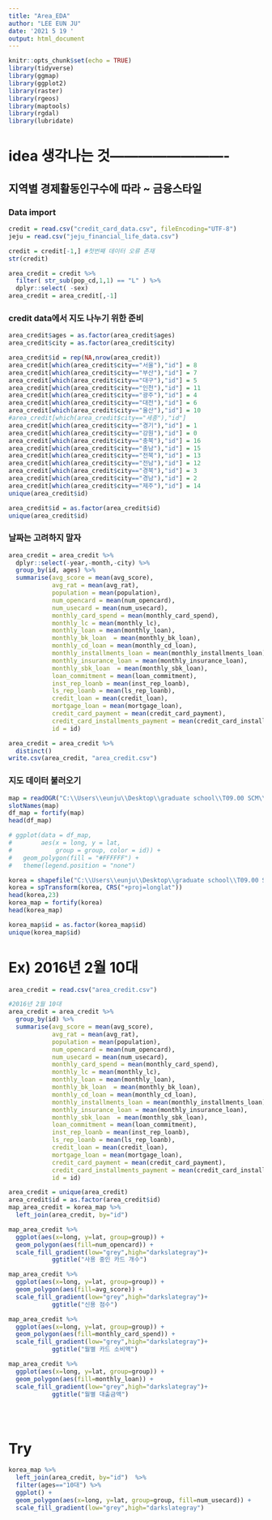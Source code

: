 ```yaml
---
title: "Area_EDA"
author: "LEE EUN JU"
date: '2021 5 19 '
output: html_document
---
```


```r
knitr::opts_chunk$set(echo = TRUE)
library(tidyverse)
library(ggmap)
library(ggplot2)
library(raster)
library(rgeos)
library(maptools)
library(rgdal)
library(lubridate)
```

# idea 생각나는 것-------------------------
## 지역별 경제활동인구수에 따라 ~ 금융스타일

### Data import
```r
credit = read.csv("credit_card_data.csv", fileEncoding="UTF-8")
jeju = read.csv("jeju_financial_life_data.csv")

credit = credit[-1,] #첫번째 데이터 오류 존재
str(credit)

area_credit = credit %>%
  filter( str_sub(pop_cd,1,1) == "L" ) %>% 
  dplyr::select( -sex)
area_credit = area_credit[,-1]
```


### credit data에서 지도 나누기 위한 준비
```r

area_credit$ages = as.factor(area_credit$ages)
area_credit$city = as.factor(area_credit$city)

area_credit$id = rep(NA,nrow(area_credit))
area_credit[which(area_credit$city=="서울"),"id"] = 8
area_credit[which(area_credit$city=="부산"),"id"] = 7
area_credit[which(area_credit$city=="대구"),"id"] = 5
area_credit[which(area_credit$city=="인천"),"id"] = 11
area_credit[which(area_credit$city=="광주"),"id"] = 4
area_credit[which(area_credit$city=="대전"),"id"] = 6
area_credit[which(area_credit$city=="울산"),"id"] = 10
#area_credit[which(area_credit$city=="세종"),"id"]  
area_credit[which(area_credit$city=="경기"),"id"] = 1
area_credit[which(area_credit$city=="강원"),"id"] = 0
area_credit[which(area_credit$city=="충북"),"id"] = 16
area_credit[which(area_credit$city=="충남"),"id"] = 15
area_credit[which(area_credit$city=="전북"),"id"] = 13
area_credit[which(area_credit$city=="전남"),"id"] = 12
area_credit[which(area_credit$city=="경북"),"id"] = 3
area_credit[which(area_credit$city=="경남"),"id"] = 2
area_credit[which(area_credit$city=="제주"),"id"] = 14
unique(area_credit$id)

area_credit$id = as.factor(area_credit$id)
unique(area_credit$id)

```

### 날짜는 고려하지 말자
```r
area_credit = area_credit %>%
  dplyr::select(-year,-month,-city) %>% 
  group_by(id, ages) %>% 
  summarise(avg_score = mean(avg_score),
            avg_rat = mean(avg_rat),
            population = mean(population),
            num_opencard = mean(num_opencard),
            num_usecard = mean(num_usecard),
            monthly_card_spend = mean(monthly_card_spend),
            monthly_lc = mean(monthly_lc),
            monthly_loan = mean(monthly_loan),
            monthly_bk_loan  = mean(monthly_bk_loan),
            monthly_cd_loan = mean(monthly_cd_loan),
            monthly_installments_loan = mean(monthly_installments_loan),
            monthly_insurance_loan = mean(monthly_insurance_loan),
            monthly_sbk_loan  = mean(monthly_sbk_loan),
            loan_commitment = mean(loan_commitment),
            inst_rep_loanb = mean(inst_rep_loanb),
            ls_rep_loanb = mean(ls_rep_loanb),
            credit_loan = mean(credit_loan),
            mortgage_loan = mean(mortgage_loan),
            credit_card_payment = mean(credit_card_payment),
            credit_card_installments_payment = mean(credit_card_installments_payment),
            id = id)

area_credit = area_credit %>% 
  distinct()
write.csv(area_credit, "area_credit.csv")
```


### 지도 데이터 불러오기
```r
map = readOGR("C:\\Users\\eunju\\Desktop\\graduate school\\T09.00 SCM\\Final project\\map\\TL_SCCO_CTPRVN.shp")
slotNames(map)
df_map = fortify(map)
head(df_map)

# ggplot(data = df_map,
#        aes(x = long, y = lat, 
#            group = group, color = id)) + 
#   geom_polygon(fill = "#FFFFFF") + 
#   theme(legend.position = "none")

korea = shapefile("C:\\Users\\eunju\\Desktop\\graduate school\\T09.00 SCM\\Final project\\map\\TL_SCCO_CTPRVN.shp")
korea = spTransform(korea, CRS("+proj=longlat"))
head(korea,23)
korea_map = fortify(korea)
head(korea_map)

korea_map$id = as.factor(korea_map$id)
unique(korea_map$id)
```


# Ex) 2016년 2월 10대
```r
area_credit = read.csv("area_credit.csv")

#2016년 2월 10대
area_credit = area_credit %>% 
  group_by(id) %>%  
  summarise(avg_score = mean(avg_score),
            avg_rat = mean(avg_rat),
            population = mean(population),
            num_opencard = mean(num_opencard),
            num_usecard = mean(num_usecard),
            monthly_card_spend = mean(monthly_card_spend),
            monthly_lc = mean(monthly_lc),
            monthly_loan = mean(monthly_loan),
            monthly_bk_loan  = mean(monthly_bk_loan),
            monthly_cd_loan = mean(monthly_cd_loan),
            monthly_installments_loan = mean(monthly_installments_loan),
            monthly_insurance_loan = mean(monthly_insurance_loan),
            monthly_sbk_loan  = mean(monthly_sbk_loan),
            loan_commitment = mean(loan_commitment),
            inst_rep_loanb = mean(inst_rep_loanb),
            ls_rep_loanb = mean(ls_rep_loanb),
            credit_loan = mean(credit_loan),
            mortgage_loan = mean(mortgage_loan),
            credit_card_payment = mean(credit_card_payment),
            credit_card_installments_payment = mean(credit_card_installments_payment),
            id = id)

area_credit = unique(area_credit)
area_credit$id = as.factor(area_credit$id)
map_area_credit = korea_map %>% 
  left_join(area_credit, by="id")

map_area_credit %>% 
  ggplot(aes(x=long, y=lat, group=group)) +
  geom_polygon(aes(fill=num_opencard)) +
  scale_fill_gradient(low="grey",high="darkslategray")+ 
            ggtitle("사용 중인 카드 개수")

map_area_credit %>% 
  ggplot(aes(x=long, y=lat, group=group)) +
  geom_polygon(aes(fill=avg_score)) +
  scale_fill_gradient(low="grey",high="darkslategray")+ 
            ggtitle("신용 점수")

map_area_credit %>% 
  ggplot(aes(x=long, y=lat, group=group)) +
  geom_polygon(aes(fill=monthly_card_spend)) +
  scale_fill_gradient(low="grey",high="darkslategray")+ 
            ggtitle("월별 카드 소비액")

map_area_credit %>% 
  ggplot(aes(x=long, y=lat, group=group)) +
  geom_polygon(aes(fill=monthly_loan)) +
  scale_fill_gradient(low="grey",high="darkslategray")+ 
            ggtitle("월별 대출금액")


        
```



# Try
```r

korea_map %>% 
  left_join(area_credit, by="id")  %>% 
  filter(ages=="10대") %>% 
  ggplot() +
  geom_polygon(aes(x=long, y=lat, group=group, fill=num_usecard)) +
  scale_fill_gradient(low="grey",high="darkslategray")

```











